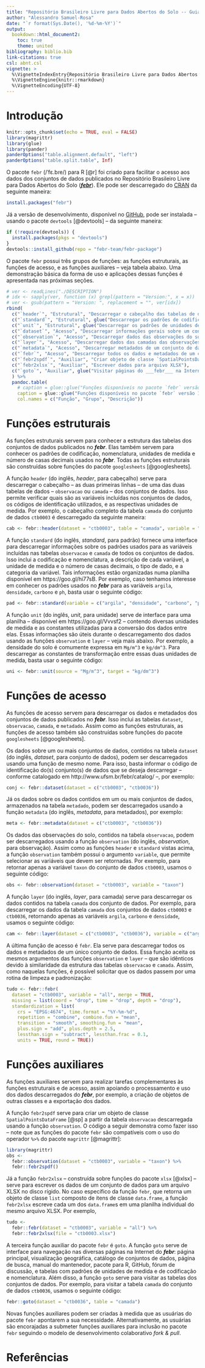 ```yaml
---
title: "Repositório Brasileiro Livre para Dados Abertos do Solo -- Guia Básico"
author: "Alessandro Samuel-Rosa"
date: "`r format(Sys.Date(), '%d-%m-%Y')`"
output:
  bookdown::html_document2:
    toc: true
    theme: united
bibliography: biblio.bib
link-citations: true
csl: abnt.csl
vignette: >
  %\VignetteIndexEntry{Repositório Brasileiro Livre para Dados Abertos do Solo -- Guia Básico}
  %\VignetteEngine{knitr::rmarkdown}
  %\VignetteEncoding{UTF-8}
---
```


# Introdução

```r
knitr::opts_chunk$set(echo = TRUE, eval = FALSE)
library(magrittr)
library(glue)
library(pander)
panderOptions("table.alignment.default", "left")
panderOptions("table.split.table", Inf)
```

O pacote `febr` (/ˈfɛ.bɾe/) para R [@r] foi criado para facilitar o acesso aos dados dos conjuntos de dados publicados no Repositório Brasileiro Livre para Dados Abertos do Solo ([___febr___][febr]). Ele pode ser descarregado do [CRAN][cran] da seguinte maneira:

```r
install.packages("febr")
```

Já a versão de desenvolvimento, disponível no [GitHub][github], pode ser instalada -- usando o pacote `devtools` [@devtools] -- da seguinte maneira:

[cran]: https://CRAN.R-project.org/package=febr
[github]: https://github.com/febr-team/febr-package
[febr]: http://www.ufsm.br/febr/

```r
if (!require(devtools)) {
  install.packages(pkgs = "devtools")
}
devtools::install_github(repo = "febr-team/febr-package")
```

O pacote `febr` possui três grupos de funções: as funções estruturais, as funções de acesso, e as funções auxiliares -- veja tabela abaixo. Uma demonstração básica da forma de uso e aplicações dessas funções é apresentada nas próximas seções.

```r
# ver <- readLines("./DESCRIPTION")
# idx <- sapply(ver, function (x) grepl(pattern = "Version:", x = x))
# ver <- gsub(pattern = "Version: ", replacement = "", ver[idx])
rbind(
  c("`header`", "Estrutural", "Descarregar o cabeçalho das tabelas de dados"),
  c("`standard`", "Estrutural", glue("Descarregar os padrões de codificação e nomenclatura do ___febr___")),
  c("`unit`", "Estrutural", glue("Descarregar os padrões de unidades de medida do ___febr___")),
  c("`dataset`", "Acesso", "Descarregar informações gerais sobre um conjunto de dados"),
  c("`observation`", "Acesso", "Descarregar dados das observações do solo de um conjunto de dados"),
  c("`layer`", "Acesso", "Descarregar dados das camadas das observações do solo de um conjunto de dados"),
  c("`metadata`", "Acesso", "Descarregar metadados de um conjunto de dados"),
  c("`febr`", "Acesso", "Descarregar todos os dados e metadados de um conjunto de dados"),
  c("`febr2spdf`", "Auxiliar", "Criar objeto de classe `SpatialPointsDataFrame`"),
  c("`febr2xlsx`", "Auxiliar", "Escrever dados para arquivo XLSX"),
  c("`goto`", "Auxiliar", glue("Visitar páginas do ___febr___ na Internet"))
  ) %>% 
  pandoc.table(
    # caption = glue::glue("Funções disponíveis no pacote `febr` versão {ver}."),
    caption = glue::glue("Funções disponíveis no pacote `febr` versão 1.0-0."),
    col.names = c("Função", "Grupo", "Descrição"))
```

# Funções estruturais

As funções estruturais servem para conhecer a estrutura das tabelas dos conjuntos de dados publicados no ___febr___. Elas também servem para conhecer os padrões de codificação, nomenclatura, unidades de medida e número de casas decimais usados no ___febr___. Todas as funções estruturais são construídas sobre funções do pacote `googlesheets` [@googlesheets].

A função `header` (do inglês, *header*, para cabeçalho) serve para descarregar o cabeçalho -- as duas primeiras linhas -- de uma das duas tabelas de dados -- `observacao` ou `camada` -- dos conjuntos de dados. Isso permite verificar quais são as variáveis incluídas nos conjuntos de dados, os códigos de identificação utilizados, e as respectivas unidades de medida. Por exemplo, o cabeçalho completo da tabela `camada` do conjunto de dados `ctb0003` é descarregado da seguinte maneira:

```r
cab <- febr::header(dataset = "ctb0003", table = "camada", variable = "all")
```

A função `standard` (do inglês, *standard*, para padrão) fornece uma interface para descarregar informações sobre os padrões usados para as variáveis incluídas nas tabelas `observacao` e `camada` de todos os conjuntos de dados. Isso inclui a codificação e nomenclatura, a descrição de cada variável, a unidade de medida e o número de casas decimais, o tipo de dado, e a categoria da variável. Tais informações estão organizadas numa planilha disponível em https://goo.gl/hi77sB. Por exemplo, caso tenhamos interesse em conhecer os padrões usados no ___febr___ para as variáveis `argila`, `densidade`, `carbono` e `ph`, basta usar o seguinte código:

```r
pad <- febr::standard(variable = c("argila", "densidade", "carbono", "ph"))
```

A função `unit` (do inglês, *unit*, para unidade) serve de interface para uma planilha -- disponível em https://goo.gl/Vvvsf2 -- contendo diversas unidades de medida e as constantes utilizadas para a conversão dos dados entre elas. Essas informações são úteis durante o descarregamento dos dados usando as funções `observation` e `layer` -- veja mais abaixo. Por exemplo, a densidade do solo é comumente expressa em `Mg/m^3` e `kg/dm^3`. Para descarregar as constantes de transformação entre essas duas unidades de medida, basta usar o seguinte código:

```r
uni <- febr::unit(source = "Mg/m^3", target = "kg/dm^3")
```

# Funções de acesso

As funções de acesso servem para descarregar os dados e metadados dos conjuntos de dados publicados no ___febr___. Isso inclui as tabelas `dataset`, `observacao`, `camada`, e `metadado`. Assim como as funções estruturais, as funções de acesso também são construídas sobre funções do pacote `googlesheets` [@googlesheets].

Os dados sobre um ou mais conjuntos de dados, contidos na tabela `dataset` (do inglês, *dataset*, para conjunto de dados), podem ser descarregados usando uma função de mesmo nome. Para isso, basta informar o código de identificação do(s) conjunto(s) de dados que se deseja descarregar -- conforme catalogado em http://www.ufsm.br/febr/catalog/ --, por exemplo:

```r
conj <- febr::dataset(dataset = c("ctb0003", "ctb0036"))
```

Já os dados sobre os dados contidos em um ou mais conjuntos de dados, armazenados na tabela `metadado`, podem ser descarregados usando a função `metadata` (do inglês, *metadata*, para metadados), por exemplo:

```r
meta <- febr::metadata(dataset = c("ctb0003", "ctb0036"))
```

Os dados das observações do solo, contidos na tabela `observacao`, podem ser descarregados usando a função `observation` (do inglês, *observation*, para observação). Assim como as funções `header` e `standard` vistas acima, a função `observation` também possui o argumento `variable`, que permite selecionar as variáveis que devem ser retornadas. Por exemplo, para retornar apenas a variável `taxon` do conjunto de dados `ctb0003`, usamos o seguinte código:

```r
obs <- febr::observation(dataset = "ctb0003", variable = "taxon")
```

A função `layer` (do inglês, *layer*, para camada) serve para descarregar os dados contidos na tabela `camada` dos conjunto de dados. Por exemplo, para descarregar os dados da tabela `camada` dos conjuntos de dados `ctb0003` e `ctb0036`, retornando apenas as variáveis `argila`, `carbono` e `densidade`, usamos o seguinte código:

```r
cam <- febr::layer(dataset = c("ctb0003", "ctb0036"), variable = c("argila", "carbono", "densidade"))
```

A última função de acesso é `febr`. Ela serve para descarregar todos os dados e metadados de um único conjunto de dados. Essa função aceita os mesmos argumentos das funções `observation` e `layer` -- que são idênticos devido à similaridade da estrutura das tabelas `observacao` e `camada`. Assim, como naquelas funções, é possível solicitar que os dados passem por uma rotina de limpeza e padronização:

```r
tudo <- febr::febr(
  dataset = "ctb0003", variable = "all", merge = TRUE, 
  missing = list(coord = "drop", time = "drop", depth = "drop"),
  standardization = list(
    crs = "EPSG:4674", time.format = "%Y-%m-%d",
    repetition = "combine", combine.fun = "mean",
    transition = "smooth", smoothing.fun = "mean",
    plus.sign = "add", plus.depth = 2.5,
    lessthan.sign = "subtract", lessthan.frac = 0.1,
    units = TRUE, round = TRUE))
```

# Funções auxiliares

As funções auxiliares servem para realizar tarefas complementares às funções estruturais e de acesso, assim apoiando o processamento e uso dos dados descarregados do ___febr___, por exemplo, a criação de objetos de outras classes e a exportação dos dados.

A função `febr2spdf` serve para criar um objeto de classe `SpatialPointsDataFrame` [@sp] a partir da tabela `observacao` descarregada usando a função `observation`. O código a seguir demonstra como fazer isso -- note que as funções do pacote `febr` são compatíveis com o uso do operador `%>%` do pacote `magrittr` [@magrittr]:

```r
library(magrittr)
obs <- 
  febr::observation(dataset = "ctb0003", variable = "taxon") %>% 
  febr::febr2spdf()
```

Já a função `febr2xlsx` -- construída sobre funções do pacote `xlsx` [@xlsx] -- serve para escrever os dados de um conjunto de dados para um arquivo XLSX no disco rígido. No caso específico da função `febr`, que retorna um objeto de classe `list` composto de itens de classe `data.frame`, a função `febr2xlsx` escreve cada um dos `data.frame`s em uma planilha individual do mesmo arquivo XLSX. Por exemplo,

```r
tudo <- 
  febr::febr(dataset = "ctb0003", variable = "all") %>% 
  febr::febr2xlsx(file = "ctb0003.xlsx")
```

A terceira função auxiliar do pacote `febr` é `goto`. A função `goto` serve de interface para navegação nas diversas páginas na Internet do ___febr___: página principal, visualização geográfica, catálogo de conjuntos de dados, página de busca, manual do mantenedor, pacote para R, GitHub, fórum de discussão, e tabelas com padrões de unidades de medida e de codificação e nomenclatura. Além disso, a função `goto` serve para visitar as tabelas dos conjuntos de dados. Por exemplo, para visitar a tabela `camada` do conjunto de dados `ctb0036`, usamos o seguinte código: 

```r
febr::goto(dataset = "ctb0036", table = "camada")
```

Novas funções auxiliares podem ser criadas à medida que as usuárias do pacote `febr` apontarem a sua necessidade. Alternativamente, as usuárias são encorajadas a submeter funções auxiliares para inclusão no pacote `febr` seguindo o modelo de desenvolvimento colaborativo *fork & pull*.

# Referências

